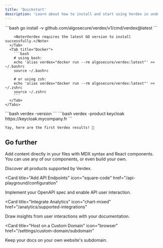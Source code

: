 ```yaml
---
title: 'Quickstart'
description: 'Learn about how to install and start using Verdex in under 5 minutes'
---
```


<Steps>
  <Step title="Install Verdex">
    <Tabs>
      <Tab title="Go">
        ```bash
        go install -v github.com/algosecure/verdex/v1/cmd/verdex@latest
        ```

        <Note>Verdex requires the latest GO version to install successfully.</Note>
      </Tab>
      <Tab title="Docker">
        ```bash
        # using bash:
        echo 'alias verdex="docker run --rm algosecure/verdex:latest"' >> ~/.bashrc
        source ~/.bashrc

        # or using zsh:
        echo 'alias verdex="docker run --rm algosecure/verdex:latest"' >> ~/.zshrc
        source ~/.zshrc
        ```
      </Tab>
    </Tabs>
  </Step>
  <Step title="Check Verdex installation">
    ```bash
    verdex -version
    ```
  </Step>
  <Step title="Run product version detection">
    ```bash
    verdex -product keycloak https://keycloak.mycompany.fr
    ```

    Yay, here are the first Verdex results! 🎉
  </Step>
</Steps>

## Go further

Add content directly in your files with MDX syntax and React components. You can use any of our components, or even build your own.

<CardGroup>

<Card title="Available products" icon="crosshairs-simple" href="/essentials/products">
  Discover all products supported by Verdex.
</Card>

<Card
  title="Add API Endpoints"
  icon="square-code"
  href="/api-playground/configuration"
>
  Implement your OpenAPI spec and enable API user interaction.
</Card>

<Card
  title="Integrate Analytics"
  icon="chart-mixed"
  href="/analytics/supported-integrations"
>
  Draw insights from user interactions with your documentation.
</Card>

<Card
  title="Host on a Custom Domain"
  icon="browser"
  href="/settings/custom-domain/subdomain"
>
  Keep your docs on your own website's subdomain.
</Card>

</CardGroup>
